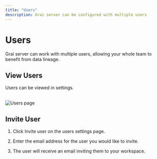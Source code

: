 ```yaml
---
title: "Users"
description: Grai server can be configured with multiple users
---
```



# Users

Grai server can work with multiple users, allowing your whole team to benefit from data lineage.

## View Users

Users can be viewed in settings.

<br />
<Image
    src="/images/docs/core/webapp/users.png"
    height={600}
    width={1200}
    alt="Users page"
/>

## Invite User

1. Click Invite user on the users settings page.

2. Enter the email address for the user you would like to invite.

3. The user will receive an email inviting them to your workspace.
